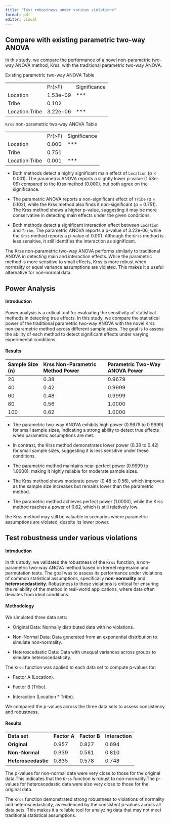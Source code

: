 ```yaml
---
title: "Test robustness under various violations"
format: pdf
editor: visual
---
```


## Compare with existing parametric two-way ANOVA

In this study, we compare the performance of a novel non-parametric two-way ANOVA method, Krss, with the traditional parametric two-way ANOVA.

Existing parametric two-way ANOVA Table

|                |          |              |
|----------------|----------|--------------|
|                | Pr(\>F)  | Significance |
| Location       | 1.53e-09 | \*\*\*       |
| Tribe          | 0.102    |              |
| Location:Tribe | 3.22e-06 | \*\*\*       |

`Krss` non-parametric two-way ANOVA Table

|                |         |              |
|----------------|---------|--------------|
|                | Pr(\>F) | Significance |
| Location       | 0.000   | \*\*\*       |
| Tribe          | 0.751   |              |
| Location:Tribe | 0.001   | \*\*\*       |

-   Both methods detect a highly significant main effect of `Location` (p \< 0.001). The parametric ANOVA reports a slightly lower p-value (1.53e-09) compared to the Krss method (0.000), but both agree on the significance.

-   The parametric ANOVA reports a non-significant effect of `Tribe` (p = 0.102), while the Krss method also finds it non-significant (p = 0.751). The Krss method shows a higher p-value, suggesting it may be more conservative in detecting main effects under the given conditions.

-   Both methods detect a significant interaction effect between `Location` and `Tribe`. The parametric ANOVA reports a p-value of 3.22e-06, while the `Krss` method reports a p-value of 0.001. Although the `Krss` method is less sensitive, it still identifies the interaction as significant.

The Krss non-parametric two-way ANOVA performs similarly to traditional ANOVA in detecting main and interaction effects. While the parametric method is more sensitive to small effects, Krss is more robust when normality or equal variance assumptions are violated. This makes it a useful alternative for non-normal data.

## Power Analysis

#### Introduction

Power analysis is a critical tool for evaluating the sensitivity of statistical methods in detecting true effects. In this study, we compare the statistical power of the traditional parametric two-way ANOVA with the novel Krss non-parametric method across different sample sizes. The goal is to assess the ability of each method to detect significant effects under varying experimental conditions.

#### Results

| **Sample Size (n)** | **Krss Non-Parametric Method Power** | **Parametric Two-Way ANOVA Power** |
|:--------------------|:-------------------------------------|:-----------------------------------|
| 20                  | 0.38                                 | 0.9679                             |
| 40                  | 0.42                                 | 0.9999                             |
| 60                  | 0.48                                 | 0.9999                             |
| 80                  | 0.56                                 | 1.0000                             |
| 100                 | 0.62                                 | 1.0000                             |

-   The parametric two-way ANOVA exhibits high power (0.9679 to 0.9999) for small sample sizes, indicating a strong ability to detect true effects when parametric assumptions are met.

-   In contrast, the Krss method demonstrates lower power (0.38 to 0.42) for small sample sizes, suggesting it is less sensitive under these conditions.

-   The parametric method maintains near-perfect power (0.9999 to 1.0000), making it highly reliable for moderate sample sizes.

-   The Krss method shows moderate power (0.48 to 0.56), which improves as the sample size increases but remains lower than the parametric method.

-   The parametric method achieves perfect power (1.0000), while the Krss method reaches a power of 0.62, which is still relatively low.

the Krss method may still be valuable in scenarios where parametric assumptions are violated, despite its lower power.

## Test robustness under various violations

#### **Introduction**

In this study, we validated the robustness of the `Krss` function, a non-parametric two-way ANOVA method based on kernel regression and permutation tests. The goal was to assess its performance under violations of common statistical assumptions, specifically **non-normality** and **heteroscedasticity**. Robustness to these violations is critical for ensuring the reliability of the method in real-world applications, where data often deviates from ideal conditions.

#### **Methodology**

We simulated three data sets:

-   Original Data: Normally distributed data with no violations.

-   Non-Normal Data: Data generated from an exponential distribution to simulate non-normality.

-   Heteroscedastic Data: Data with unequal variances across groups to simulate heteroscedasticity.

The `Krss` function was applied to each data set to compute p-values for:

-   Factor A (Location).

-   Factor B (Tribe).

-   Interaction (Location \* Tribe).

We compared the p-values across the three data sets to assess consistency and robustness.

#### **Results**

|                     |              |              |                 |
|---------------------|:-------------|:-------------|-----------------|
| **Data set**        | **Factor A** | **Factor B** | **Interaction** |
| **Original**        | 0.957        | 0.827        | 0.694           |
| **Non-Normal**      | 0.939        | 0.581        | 0.810           |
| **Heteroscedastic** | 0.835        | 0.578        | 0.748           |

The p-values for non-normal data were very close to those for the original data.This indicates that the `Krss` function is robust to non-normality.The p-values for heteroscedastic data were also very close to those for the original data.

The `Krss` function demonstrated strong robustness to violations of normality and heteroscedasticity, as evidenced by the consistent p-values across all data sets. This makes it a reliable tool for analyzing data that may not meet traditional statistical assumptions.
